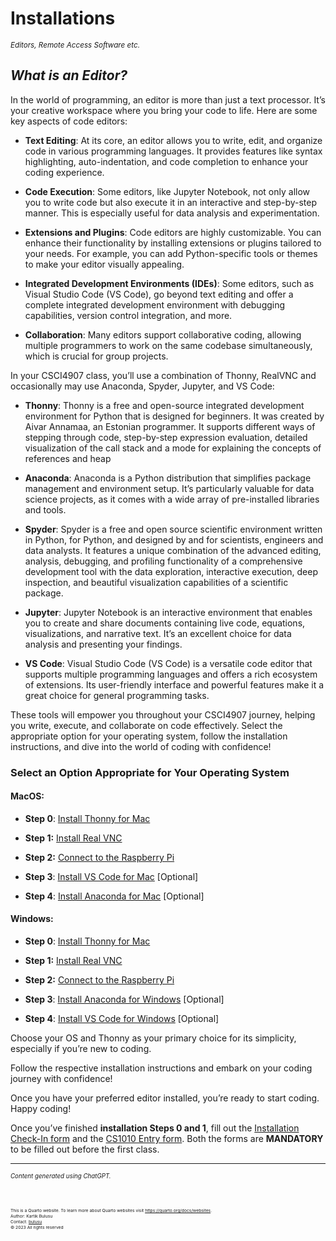 # Installations

<small>*Editors, Remote Access Software etc.*</small>

## *What is an Editor?*

In the world of programming, an editor is more than just a text processor. It's your creative workspace where you bring your code to life. Here are some key aspects of code editors:

- **Text Editing**: At its core, an editor allows you to write, edit, and organize code in various programming languages. It provides features like syntax highlighting, auto-indentation, and code completion to enhance your coding experience.

- **Code Execution**: Some editors, like Jupyter Notebook, not only allow you to write code but also execute it in an interactive and step-by-step manner. This is especially useful for data analysis and experimentation.

- **Extensions and Plugins**: Code editors are highly customizable. You can enhance their functionality by installing extensions or plugins tailored to your needs. For example, you can add Python-specific tools or themes to make your editor visually appealing.

- **Integrated Development Environments (IDEs)**: Some editors, such as Visual Studio Code (VS Code), go beyond text editing and offer a complete integrated development environment with debugging capabilities, version control integration, and more.

- **Collaboration**: Many editors support collaborative coding, allowing multiple programmers to work on the same codebase simultaneously, which is crucial for group projects.

In your CSCI4907 class, you'll use a combination of Thonny, RealVNC and occasionally may use Anaconda, Spyder, Jupyter, and VS Code:

- **Thonny**: Thonny is a free and open-source integrated development environment for Python that is designed for beginners. It was created by Aivar Annamaa, an Estonian programmer. It supports different ways of stepping through code, step-by-step expression evaluation, detailed visualization of the call stack and a mode for explaining the concepts of references and heap

- **Anaconda**: Anaconda is a Python distribution that simplifies package management and environment setup. It's particularly valuable for data science projects, as it comes with a wide array of pre-installed libraries and tools.

- **Spyder**: Spyder is a free and open source scientific environment written in Python, for Python, and designed by and for scientists, engineers and data analysts. It features a unique combination of the advanced editing, analysis, debugging, and profiling functionality of a comprehensive development tool with the data exploration, interactive execution, deep inspection, and beautiful visualization capabilities of a scientific package.

- **Jupyter**: Jupyter Notebook is an interactive environment that enables you to create and share documents containing live code, equations, visualizations, and narrative text. It's an excellent choice for data analysis and presenting your findings.

- **VS Code**: Visual Studio Code (VS Code) is a versatile code editor that supports multiple programming languages and offers a rich ecosystem of extensions. Its user-friendly interface and powerful features make it a great choice for general programming tasks.

These tools will empower you throughout your CSCI4907 journey, helping you write, execute, and collaborate on code effectively. Select the appropriate option for your operating system, follow the installation instructions, and dive into the world of coding with confidence!


### **Select an Option Appropriate for Your Operating System**
<!-- <div id="steps"></div> -->

#### **MacOS:**

- **Step 0**: [Install Thonny for Mac](thonny-mac.qmd)

- **Step 1:** [Install Real VNC](realvnc-mac.qmd)

- **Step 2:** [Connect to the Raspberry Pi](realvnc-mac-connect.qmd)

- **Step 3**: [Install VS Code for Mac](vscode-mac.qmd) [Optional]

- **Step 4**: [Install Anaconda for Mac](anaconda-mac.qmd) [Optional]
<!-- - **Step 5:** [Install Python and Jupyter without Anaconda](python3-mac.qmd) -->

#### **Windows:**

- **Step 0**: [Install Thonny for Mac](thonny-windows.qmd)

- **Step 1:** [Install Real VNC](realvnc-windows.qmd)

- **Step 2:** [Connect to the Raspberry Pi](realvnc-windows-connect.qmd)

- **Step 3**: [Install Anaconda for Windows](anaconda-windows.qmd) [Optional]

- **Step 4**: [Install VS Code for Windows](vscode-windows.qmd) [Optional]
<!-- - **Step 5:** [Install Python and Jupyter without Anaconda](python3-windows.qmd) -->

<!-- hoose the option that best suits your needs and follow the respective installation instructions.

Once you have an editor installed, you can start writing and running your code. Happy coding! -->

Choose your OS and Thonny as your primary choice for its simplicity, especially if you're new to coding. 
<!-- However, if you prefer a more feature-rich environment, Spyder is an excellent alternative. -->

Follow the respective installation instructions and embark on your coding journey with confidence!

Once you have your preferred editor installed, you're ready to start coding. Happy coding!

Once you've finished **installation Steps 0 and 1**, fill out the [Installation Check-In form](https://forms.gle/Y6Yi9HTZSjD1MPHb7) and the [CS1010 Entry form](https://forms.gle/EoKoGY5KHMi4wEBs7). Both the forms are **MANDATORY** to be filled out before the first class.

<!-- ### You will be automatically entered into a raffle in the first class of CS1010 on 10/06/2023. -->


---

<small><small>*Content generated using ChatGPT.*</small></small>

<br>
<footer>
  <p><small><small><small><small>This is a Quarto website. To learn more about Quarto websites visit <https://quarto.org/docs/websites>.<br>
  Author: Kartik Bulusu<br>
  Contact: <a href="mailto:bulusu@gwu.edu">bulusu</a><br>
  &copy; 2023 All rights reserved</small></small></small></small></p>
</footer>
